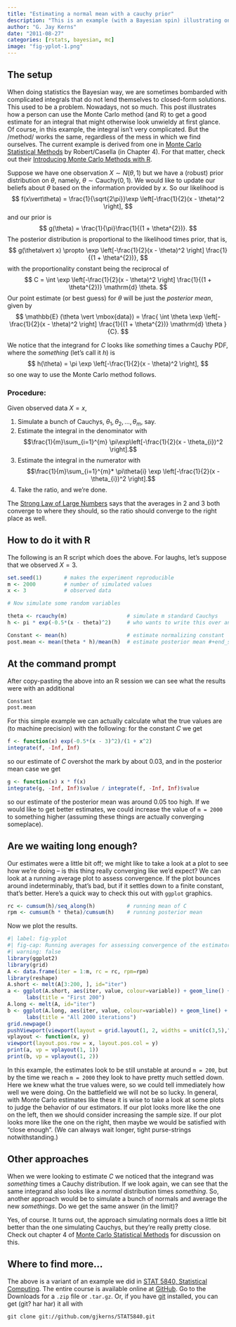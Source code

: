 ```yaml
---
title: "Estimating a normal mean with a cauchy prior"
description: "This is an example (with a Bayesian spin) illustrating one way to compute a complicated expectation (that is, an integral) by the Monte Carlo method."
author: "G. Jay Kerns"
date: "2011-08-27"
categories: [rstats, bayesian, mc]
image: "fig-yplot-1.png"
---
```


## The setup

When doing statistics the Bayesian way, we are sometimes bombarded with complicated integrals that do not lend themselves to closed-form solutions. This used to be a problem. Nowadays, not so much. This post illustrates how a person can use the Monte Carlo method (and R) to get a good estimate for an integral that might otherwise look unwieldy at first glance. Of course, in this example, the integral isn't very complicated. But the /method/ works the same, regardless of the mess in which we find ourselves. The current example is derived from one in [Monte Carlo Statistical Methods](http://www.springer.com/statistics/statistical+theory+and+methods/book/978-0-387-21239-5) by Robert/Casella (in Chapter 4). For that matter, check out their [Introducing Monte Carlo Methods with R](http://www.springer.com/statistics/computanional+statistics/book/978-1-4419-1575-7).

Suppose we have one observation $X \sim N(\theta,1)$ but we have a (robust) prior distribution on $\theta$, namely, $\theta \sim \mathrm{Cauchy}(0,1)$. We would like to update our beliefs about $\theta$ based on the information provided by $x$. So our likelihood is $$
f(x\vert\theta) = \frac{1}{\sqrt{2\pi}}\exp \left[-\frac{1}{2}(x - \theta)^2  \right],
$$ and our prior is $$
g(\theta) = \frac{1}{\pi}\frac{1}{(1 + \theta^{2})}.
$$ The posterior distribution is proportional to the likelihood times prior, that is, $$
g(\theta\vert x) \propto \exp \left[-\frac{1}{2}(x - \theta)^2  \right] \frac{1}{(1 + \theta^{2})},
$$ with the proportionality constant being the reciprocal of $$
C = \int \exp \left[-\frac{1}{2}(x - \theta)^2  \right] \frac{1}{(1 + \theta^{2})} \mathrm{d} \theta.
$$ Our point estimate (or best guess) for $\theta$ will be just the *posterior mean*, given by $$
\mathbb{E} (\theta \vert \mbox{data}) = \frac{ \int \theta \exp \left[-\frac{1}{2}(x - \theta)^2  \right] \frac{1}{(1 + \theta^{2})} \mathrm{d} \theta }{C}.
$$

We notice that the integrand for $C$ looks like *something* times a Cauchy PDF, where the *something* (let's call it $h$) is $$
h(\theta) = \pi \exp \left[-\frac{1}{2}(x - \theta)^2  \right],
$$ so one way to use the Monte Carlo method follows.

### Procedure:

Given observed data $X=x$,

1.  Simulate a bunch of Cauchys, $\theta_{1},\theta_{2},\ldots,\theta_{m}$, say.
2.  Estimate the integral in the denominator with $$\frac{1}{m}\sum_{i=1}^{m} \pi\exp\left[-\frac{1}{2}(x - \theta_{i})^2 \right].$$
3.  Estimate the integral in the numerator with $$\frac{1}{m}\sum_{i=1}^{m}* \pi\theta{i} \exp \left[-\frac{1}{2}(x - \theta_{i})^2  \right].$$
4.  Take the ratio, and we're done.

The [Strong Law of Large Numbers](http://en.wikipedia.org/wiki/Strong_Law_of_Small_Numbers) says that the averages in 2 and 3 both converge to where they should, so the ratio should converge to the right place as well.

## How to do it with R

The following is an R script which does the above. For laughs, let's suppose that we observed $X=3$.

```r
set.seed(1)       # makes the experiment reproducible
m <- 2000         # number of simulated values
x <- 3            # observed data

# Now simulate some random variables

theta <- rcauchy(m)                   # simulate m standard Cauchys 
h <- pi * exp(-0.5*(x - theta)^2)     # who wants to write this over and over

Constant <- mean(h)                   # estimate normalizing constant 
post.mean <- mean(theta * h)/mean(h)  # estimate posterior mean #+end_src
```

## At the command prompt

After copy-pasting the above into an R session we can see what the results were with an additional

```r
Constant
post.mean
```

For this simple example we can actually calculate what the true values are (to machine precision) with the following: for the constant $C$ we get

```r
f <- function(x) exp(-0.5*(x - 3)^2)/(1 + x^2)
integrate(f, -Inf, Inf)
```

so our estimate of $C$ overshot the mark by about 0.03, and in the posterior mean case we get

```r
g <- function(x) x * f(x)
integrate(g, -Inf, Inf)$value / integrate(f, -Inf, Inf)$value
```

so our estimate of the posterior mean was around 0.05 too high. If we would like to get better estimates, we could increase the value of `m = 2000` to something higher (assuming these things are actually converging someplace).

## Are we waiting long enough?

Our estimates were a little bit off; we might like to take a look at a plot to see how we're doing -- is this thing really converging like we'd expect? We can look at a running average plot to assess convergence. If the plot bounces around indeterminably, that's bad, but if it settles down to a finite constant, that's better. Here's a quick way to check this out with `ggplot` graphics.

```r
rc <- cumsum(h)/seq_along(h)          # running mean of C 
rpm <- cumsum(h * theta)/cumsum(h)    # running posterior mean
```

Now we plot the results.

```r
#| label: fig-yplot
#| fig-cap: Running averages for assessing convergence of the estimators.
#| warning: false
library(ggplot2)
library(grid)
A <- data.frame(iter = 1:m, rc = rc, rpm=rpm)
library(reshape)
A.short <- melt(A[3:200, ], id="iter")
a <- ggplot(A.short, aes(iter, value, colour=variable)) + geom_line() +
      labs(title = "First 200")
A.long <- melt(A, id="iter")
b <- ggplot(A.long, aes(iter, value, colour=variable)) + geom_line() +
      labs(title = "All 2000 iterations")
grid.newpage()
pushViewport(viewport(layout = grid.layout(1, 2, widths = unit(c(3,5),"null"))))
vplayout <- function(x, y)
viewport(layout.pos.row = x, layout.pos.col = y)
print(a, vp = vplayout(1, 1))
print(b, vp = vplayout(1, 2))
```

In this example, the estimates look to be still unstable at around `m = 200`, but by the time we reach `m = 2000` they look to have pretty much settled down. Here we knew what the true values were, so we could tell immediately how well we were doing. On the battlefield we will not be so lucky. In general, with Monte Carlo estimates like these it is wise to take a look at some plots to judge the behavior of our estimators. If our plot looks more like the one on the left, then we should consider increasing the sample size. If our plot looks more like the one on the right, then maybe we would be satisfied with "close enough". (We can always wait longer, tight purse-strings notwithstanding.)

## Other approaches

When we were looking to estimate $C$ we noticed that the integrand was *something* times a Cauchy distribution. If we look again, we can see that the same integrand also looks like a *normal* distribution times *something*. So, another approach would be to simulate a bunch of normals and average the new *somethings*. Do we get the same answer (in the limit)?

Yes, of course. It turns out, the approach simulating normals does a little bit better than the one simulating Cauchys, but they're really pretty close. Check out chapter 4 of [Monte Carlo Statistical Methods](http://www.springer.com/statistics/statistical+theory+and+methods/book/978-0-387-21239-5) for discussion on this.

## Where to find more...

The above is a variant of an example we did in [STAT 5840, Statistical Computing](https://github.com/gjkerns/STAT5840). The entire course is available online at [GitHub](https://github.com/gjkerns/STAT5840). Go to the Downloads for a `.zip` file or `.tar.gz`. Or, if you have [git](http://git-scm.com/) installed, you can get (git? har har) it all with

    git clone git://github.com/gjkerns/STAT5840.git
